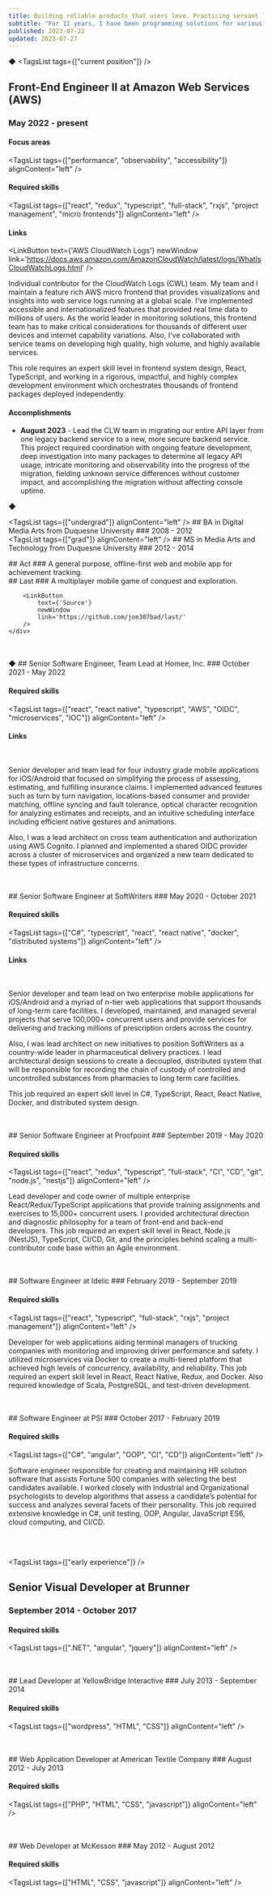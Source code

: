 ```yaml
---
title: Building reliable products that users love. Practicing servant leadership for Agile teams.  Pushing full-stack software engineering forward.
subtitle: "For 11 years, I have been programming solutions for various domains: financial, health care, transportation, and - most recently - cloud computing."
published: 2023-07-22
updated: 2023-07-27
---
```

<ResumeButton />

<span className="block pb-5 text-[#4ce0b3]">◆</span>
<TagsList tags={["current position"]} />
## Front-End Engineer II at Amazon Web Services (AWS)
### May 2022 - present
#### Focus areas

<TagsList
    tags={["performance", "observability", "accessibility"]}
    alignContent="left"
/>
#### Required skills

<TagsList
    tags={["react", "redux", "typescript", "full-stack", "rxjs", "project management", "micro frontends"]}
    alignContent="left"
/>

#### Links

<LinkButton
    text={'AWS CloudWatch Logs'}
    newWindow
    link='https://docs.aws.amazon.com/AmazonCloudWatch/latest/logs/WhatIsCloudWatchLogs.html'
/>

Individual contributor for the CloudWatch Logs (CWL) team. My team and I maintain a feature rich AWS micro frontend that provides visualizations and insights into web service logs running at a global scale. I've implemented accessible and internationalized features that provided real time data to millions of users. As the world leader in monitoring solutions, this frontend team has to make critical considerations for thousands of different user devices and internet capability variations. Also, I've collaborated with service teams on developing high quality, high volume, and highly available services.

This role requires an expert skill level in frontend system design, React, TypeScript, and working in a rigorous, impactful, and
highly complex development environment which orchestrates thousands of frontend packages deployed independently.

#### Accomplishments

- <strong>August 2023</strong> - Lead the CLW team in migrating our entire API layer from one legacy backend service to a new, more secure backend service. This project required coordination with ongoing feature development, deep investigation into many packages to determine all legacy API usage, intricate monitoring and observability into the progress of the migration, fielding unknown service differences without customer impact, and accomplishing the migration without affecting console uptime.

<span className="block pb-5 text-[#4ce0b3]">◆</span>
<SplitContent>
    <div>
        <TagsList tags={["undergrad"]} alignContent="left" />
        ## BA in Digital Media Arts from Duquesne University
        ### 2008 - 2012
    </div>
    <div>
        <TagsList tags={["grad"]} alignContent="left" />
        ## MS in Media Arts and Technology from Duquesne University
        ### 2012 - 2014
    </div>
</SplitContent>

<SplitContent>
    <div>
        <TagsList tags={["side project"]} alignContent="left" />
        ## Act
        ### A general purpose, offline-first web and mobile app for achievement tracking.
        <LinkButton
            text={'Source'}
            newWindow
            link='https://github.com/joe307bad/act/'
        />
    </div>
    <div>
        <TagsList tags={["side project"]} alignContent="left" />
        ## Last
        ### A multiplayer mobile game of conquest and exploration.

        <LinkButton
            text={'Source'}
            newWindow
            link='https://github.com/joe307bad/last/'
        />
    </div>
</SplitContent>

<br />
<br />
<span className="block pb-5 text-[#4ce0b3]">◆</span>
<TagsList tags={["extended experience"]} />
## Senior Software Engineer, Team Lead at Homee, Inc.
### October 2021 - May 2022

#### Required skills

<TagsList
    tags={["react", "react native", "typescript", "AWS", "OIDC", "microservices", "IOC"]}
    alignContent="left"
/>

#### Links

<InlineLinkButtons>
    <LinkButton
        text={'Homee'}
        newWindow
        link='https://www.homee.com/'
    />
    <br />
    <LinkButton
        text={'Homee Pro Android app'}
        newWindow
        link='https://play.google.com/store/apps/details?id=homee.provider.droid&hl=en_US&gl=US'
    />
</InlineLinkButtons>

Senior developer and team lead for four industry grade mobile applications for iOS/Android that focused on simplifying the process of assessing, estimating, and fulfilling insurance claims. I implemented advanced features such as turn by turn navigation, locations-based consumer and provider matching, offline syncing and fault tolerance, optical character recognition for analyzing estimates and receipts, and an intuitive scheduling interface including efficient native gestures and animations.

Also, I was a lead architect on cross team authentication and authorization using AWS Cognito. I planned and implemented a shared OIDC provider across a cluster of microservices and organized a new team dedicated to these types of infrastructure concerns.

<br />
<br />
## Senior Software Engineer at SoftWriters
### May 2020 - October 2021

#### Required skills

<TagsList
    tags={["C#", "typescript", "react", "react native", "docker", "distributed systems"]}
    alignContent="left"
/>

#### Links

<InlineLinkButtons>
    <LinkButton
        text={'SoftWriters'}
        newWindow
        link='https://frameworkltc.com/'
    />
    <br />
    <LinkButton
        text={'FrameworkFlow Android app'}
        newWindow
        link='https://play.google.com/store/apps/details?id=com.frameworkflow&hl=en_US&gl=US'
    />
    <LinkButton
        text={'FrameworkPOD iOS app'}
        newWindow
        link='https://apps.apple.com/us/app/frameworkpod/id1581605792'
    />
</InlineLinkButtons>

Senior developer and team lead on two enterprise mobile applications for iOS/Android and a myriad of n-tier web applications that support thousands of long-term care facilities. I developed, maintained, and managed several projects that serve 100,000+ concurrent users and provide services for delivering and tracking millions of prescription orders across the country.

Also, I was lead architect on new initiatives to position SoftWriters as a country-wide leader in pharmaceutical delivery practices. I lead architectural design sessions to create a decoupled, distributed system that will be responsible for recording the chain of custody of controlled and uncontrolled substances from pharmacies to long term care facilities.

This job required an expert skill level in C#, TypeScript, React, React Native, Docker, and distributed system design.


<br />
<br />
## Senior Software Engineer at Proofpoint
### September 2019 - May 2020

#### Required skills

<TagsList
    tags={["react", "redux", "typescript", "full-stack", "CI", "CD", "git", "node.js", "nestjs"]}
    alignContent="left"
/>

Lead developer and code owner of multiple enterprise React/Redux/TypeScript applications that provide training assignments
and exercises to 15,000+ concurrent users. I provided architectural direction and diagnostic philosophy for a team of front-end
and back-end developers. This job required an expert skill level in React, Node.js (NestJS), TypeScript, CI/CD, Git, and the
principles behind scaling a multi-contributor code base within an Agile environment.

<br />
<br />
## Software Engineer at Idelic
### February 2019 - September 2019

#### Required skills

<TagsList
    tags={["react", "typescript", "full-stack", "rxjs", "project management"]}
    alignContent="left"
/>

Developer for web applications aiding terminal managers of trucking companies with monitoring and improving
driver performance and safety. I utilized microservices via Docker to create a multi-tiered platform that achieved high levels of
concurrency, availability, and reliability. This job required an expert skill level in React, React Native, Redux, and Docker. Also required knowledge of Scala, PostgreSQL, and test-driven development.

<br />
<br />
## Software Engineer at PSI
### October 2017 - February 2019

#### Required skills

<TagsList
    tags={["C#", "angular", "OOP", "CI", "CD"]}
    alignContent="left"
/>

Software engineer responsible for creating and maintaining HR solution software that assists Fortune 500 companies with selecting the best
candidates available. I worked closely with Industrial and Organizational psychologists to develop algorithms that assess a
candidate’s potential for success and analyzes several facets of their personality. This job required extensive knowledge in C#, unit testing, OOP, Angular, JavaScript ES6, cloud computing, and CI/CD.

<br />
<br />

<TagsList tags={["early experience"]} />
## Senior Visual Developer at Brunner
### September 2014 - October 2017

#### Required skills

<TagsList
    tags={[".NET", "angular", "jquery"]}
    alignContent="left"
/>

<br />
<br />
## Lead Developer at YellowBridge Interactive
### July 2013 - September 2014

#### Required skills

<TagsList
    tags={["wordpress", "HTML", "CSS"]}
    alignContent="left"
/>

<br />
<br />
## Web Application Developer at American Textile Company
### August 2012 - July 2013

#### Required skills

<TagsList
    tags={["PHP", "HTML", "CSS", "javascript"]}
    alignContent="left"
/>

<br />
<br />
## Web Developer at McKesson
### May 2012 - August 2012

#### Required skills

<TagsList
    tags={["HTML", "CSS", "javascript"]}
    alignContent="left"
/>
